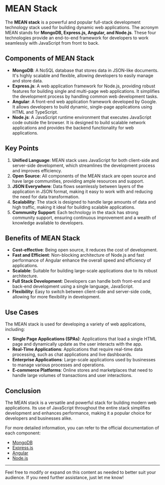 # MEAN Stack

The **MEAN stack** is a powerful and popular full-stack development technology stack used for building dynamic web applications. The acronym MEAN stands for **MongoDB, Express.js, Angular, and Node.js**. These four technologies provide an end-to-end framework for developers to work seamlessly with JavaScript from front to back.

## Components of MEAN Stack

- **MongoDB**: A NoSQL database that stores data in JSON-like documents. It's highly scalable and flexible, allowing developers to easily manage and store data.
- **Express.js**: A web application framework for Node.js, providing robust features for building single and multi-page web applications. It simplifies the development process by handling common web development tasks.
- **Angular**: A front-end web application framework developed by Google. It allows developers to build dynamic, single-page applications using HTML and TypeScript.
- **Node.js**: A JavaScript runtime environment that executes JavaScript code outside the browser. It is designed to build scalable network applications and provides the backend functionality for web applications.

## Key Points

1. **Unified Language**: MEAN stack uses JavaScript for both client-side and server-side development, which streamlines the development process and improves efficiency.
2. **Open Source**: All components of the MEAN stack are open source and have large communities, providing ample resources and support.
3. **JSON Everywhere**: Data flows seamlessly between layers of the application in JSON format, making it easy to work with and reducing the need for data transformation.
4. **Scalability**: The stack is designed to handle large amounts of data and high traffic, making it ideal for building scalable applications.
5. **Community Support**: Each technology in the stack has strong community support, ensuring continuous improvement and a wealth of knowledge available to developers.

## Benefits of MEAN Stack

- **Cost-effective**: Being open source, it reduces the cost of development.
- **Fast and Efficient**: Non-blocking architecture of Node.js and fast performance of Angular enhance the overall speed and efficiency of applications.
- **Scalable**: Suitable for building large-scale applications due to its robust architecture.
- **Full Stack Development**: Developers can handle both front-end and back-end development using a single language, JavaScript.
- **Flexibility**: Easy to switch between client-side and server-side code, allowing for more flexibility in development.

## Use Cases

The MEAN stack is used for developing a variety of web applications, including:

- **Single Page Applications (SPAs)**: Applications that load a single HTML page and dynamically update as the user interacts with the app.
- **Real-Time Applications**: Applications that require real-time data processing, such as chat applications and live dashboards.
- **Enterprise Applications**: Large-scale applications used by businesses to manage various processes and operations.
- **E-commerce Platforms**: Online stores and marketplaces that need to handle large volumes of transactions and user interactions.

## Conclusion

The MEAN stack is a versatile and powerful stack for building modern web applications. Its use of JavaScript throughout the entire stack simplifies development and enhances performance, making it a popular choice for developers and businesses alike.

For more detailed information, you can refer to the official documentation of each component:
- [MongoDB](https://www.mongodb.com/)
- [Express.js](https://expressjs.com/)
- [Angular](https://angular.io/)
- [Node.js](https://nodejs.org/)

---

Feel free to modify or expand on this content as needed to better suit your audience. If you need further assistance, just let me know!
